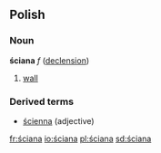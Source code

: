 ==Polish==
===Noun===
'''ściana''' ''f'' ([[Wiktionary Appendix:Polish hard feminine noun declension|declension]])
# [[wall]]

===Derived terms===
* [[ścienna]] (adjective)

[[fr:ściana]]
[[io:ściana]]
[[pl:ściana]]
[[sd:ściana]]